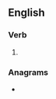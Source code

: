 {{also|collâtes}}

==English==

===Verb===
{{head|en|verb form}}

# {{en-third-person singular of|collate}}

===Anagrams===
* {{l|en|Castello}}